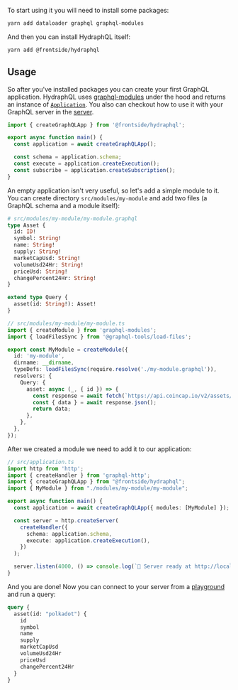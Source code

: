 To start using it you will need to install some packages:

```bash
yarn add dataloader graphql graphql-modules
```

And then you can install HydraphQL itself:

```bash
yarn add @frontside/hydraphql
```

## Usage

So after you've installed packages you can create your first GraphQL application.
HydraphQL uses [graphql-modules] under the hood and returns an instance of
[`Application`](https://the-guild.dev/graphql/modules/docs/api#application). You also
can checkout how to use it with your GraphQL server in the [server].

```typescript
import { createGraphQLApp } from '@frontside/hydraphql';

export async function main() {
  const application = await createGraphQLApp();

  const schema = application.schema;
  const execute = application.createExecution();
  const subscribe = application.createSubscription();
}
```

An empty application isn't very useful, so let's add a simple module to it.
You can create directory `src/modules/my-module` and add two files (a GraphQL schema
and a module itself):

```graphql
# src/modules/my-module/my-module.graphql
type Asset {
  id: ID!
  symbol: String!
  name: String!
  supply: String!
  marketCapUsd: String!
  volumeUsd24Hr: String!
  priceUsd: String!
  changePercent24Hr: String!
}

extend type Query {
  asset(id: String!): Asset!
}
```

```typescript
// src/modules/my-module/my-module.ts
import { createModule } from 'graphql-modules';
import { loadFilesSync } from '@graphql-tools/load-files';

export const MyModule = createModule({
  id: 'my-module',
  dirname: __dirname,
  typeDefs: loadFilesSync(require.resolve('./my-module.graphql')),
  resolvers: {
    Query: {
      asset: async (_, { id }) => {
        const response = await fetch(`https://api.coincap.io/v2/assets/${id}`);
        const { data } = await response.json();
        return data;
      },
    },
  },
});
```

After we created a module we need to add it to our application:

```typescript
// src/application.ts
import http from 'http';
import { createHandler } from 'graphql-http';
import { createGraphQLApp } from "@frontside/hydraphql";
import { MyModule } from "./modules/my-module/my-module";

export async function main() {
  const application = await createGraphQLApp({ modules: [MyModule] });

  const server = http.createServer(
    createHandler({
      schema: application.schema,
      execute: application.createExecution(),
    })
  );

  server.listen(4000, () => console.log(`🚀 Server ready at http://localhost:4000/`));
}
```

And you are done! Now you can connect to your server from a [playground](https://studio.apollographql.com/sandbox/explorer)
and run a query:

```graphql
query {
  asset(id: "polkadot") {
    id
    symbol
    name
    supply
    marketCapUsd
    volumeUsd24Hr
    priceUsd
    changePercent24Hr
  }
}
```

[graphql-modules]: https://the-guild.dev/graphql/modules/docs
[server]: ./server
